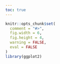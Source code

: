 ```yaml
---
toc: true
---
```


```r
knitr::opts_chunk$set(
  comment = "#>",
  fig.width = 6,
  fig.height = 4,
  warning = FALSE,
  eval = FALSE
)
library(ggplot2)
```

<!---
In this lab, you will

1. Understand linear regression in R and verify linear regression assumptions
2. Plotting time series to analyse trends
3. Use R for sampling and simulation

Throughout this tutorial we will utilize the `penguins` dataset found in `palmerpenguins` package

```r
install.packages('palmerpenguins')
```
Loading the library will now give us access to the penguins dataset

```r
library(palmerpenguins)
```

see `?penguins`  or @palmer, for more info on this dataset


## Simple Linear Regression

Simple linear regression is a statistical method which allows us to predict a quantitative outcome $y$ on the basis of a single predictor variable $x$. 

* Sometimes $x$ is regarded as the *predictor, explanatory,* or *independent variable*.

* Similarly, $y$ is regarded as the *response, outcome,* or *dependent variable*

We will only use *predictor* and *response* to denote our variables of interest. The goal is to define a statistical model that defines the response variable (*y*) as a function of the predictor (*x*) variable.
Once, we built a statistically significant model, it’s possible to use it for predicting outcomes on the basis of new predictor values.

Below are all the numerical variables in our dataset

```r
colnames(Filter(is.numeric,penguins))
```

For our simple linear regression model, we will consider the body mass *(grams)* of the penguins as the response variable and the length of the length of the the penguin's flipper *(millimeters)* as our single predictor variable

Our model takes the form 
$$
(body_{mass}) = \beta_0 + \beta_1 \cdot (flipper_{length}) + \epsilon
$$
where 

* $\beta_0$ is the intercept of the regression line, (when flipper_length_mm =0)
* $\beta_1$ is the slope of the regression line
* $\epsilon$ is the error terms


For simplicity we will remove any missing data from our variables of interest
```r
na_flipper  <- is.na(penguins$flipper_length_mm)
na_body_mass <- is.na(penguins$body_mass_g)
```

```r
which(na_flipper)
which(na_body_mass)
```

we will remove rows 4 and 272 from both body mass and flipper length since they have missing data

```r
flipper_length_mm <- penguins$flipper_length_mm[!na_flipper]
body_mass_g <- penguins$body_mass_g[!na_body_mass]
```

In most cases missing data can occur in different rows for various variables, so it not recommended to remove missing data like we did above. Since we are only considering flipper length and body mass for our linear model, and both share missing data from the same row entries we can remove them as we did above.

More examples on removing missing data can be found on this [sparkbyexamples](https://sparkbyexamples.com/r-programming/remove-rows-with-na-in-r/) tutorial


```r
plot(flipper_length_mm,body_mass_g,
     xlab = 'Flipper length (mm)',
     ylab = 'Body mass (grams)')
```


```r
simple_lm <- lm(body_mass_g ~ flipper_length_mm)
simple_lm
```

The model can be written as `body_mass_g = -5780.83 + 49.69*flipper_length_mm`, this is our line of best fit. We can then plot our line of best fit as shown below


```r
plot(flipper_length_mm,body_mass_g,
     xlab = 'Flipper length (mm)',
     ylab = 'Body mass (grams)')
abline(simple_lm,col = 'red',lwd =2)
```


Moreover, we can use the `summary()` function to quickly check whether our predictor is significantly associated with the response variable. If so, we can further assess how well our model fits our actual data by utilizing metrics provided by the summary output


### Model Summary

```r
lm_summary <- summary(simple_lm)
lm_summary
```


The '*' symbols indicate the level of significance for the respective term. The significance codes below the line shows the definitions for the level of significance; one star means $0.01 < p < 0.05$, two stars mean $0.001 < p < 0.01$, and similar interpretations for the remaining symbols


Breaking down the `summary` output, it contains the following components *(Extract using `$` operator)*

### Call
The function (formula) used to compute the regression model

```r
lm_summary$call
```

### Residuals

The difference between predicted values for the response variable using our constructed model and the observed response values from our original data. Mathematically, 
$$
r_i = y_i - \hat{y}_i
$$

If the residual is 

* *Positive:* The predicted value was an underestimate of the observed response
* *Negative:* The predicted value was an overestimate of the observed response
* *Zero:* The predicted value is exactly the same as the observed response


<details><summary>Show Code</summary>

```r
dat <- cbind.data.frame(flipper_length_mm,body_mass_g)

p1 <- ggplot(dat, aes(x = flipper_length_mm, y = body_mass_g)) +
  geom_smooth(method = "lm", se = FALSE, 
              color = "lightgrey",formula = 'y~x') +
  geom_segment(aes(xend = flipper_length_mm, 
                   yend = predict(simple_lm)), alpha = .2) +
  geom_point(aes(color=residuals(simple_lm))) +
  guides(color = 'none') + 
  scale_color_gradient2(low = "blue", mid = "white", high = "red") +
  labs(x = 'Flipper length (mm)',
       y = 'Body mass (grams)')+
  theme_bw()+
  theme(panel.grid.minor = element_blank(),
        panel.grid.major = element_blank())
```
</details>


```r
p1
```


The figure above shows the magnitude of the resulting residuals from our fitted model. The darker the red points the more positive the residuals were, the darker the blue points the more negative the residuals were.

Assuming our line is the "line of best fit" the sum of the residuals always equals zero

```r
sum(lm_summary$residuals)
```

A few plots of the residuals to assess our regression assumptions:

Residuals vs fitted values plot is used to detect non-linearity, unequal error variances, and possible outliers

The residuals should form a "horizontal band" around the y=0 line, suggesting the assumption that the relationship is linear is reasonable as well that the variances of the error terms are equal

```r
plot(body_mass_g,simple_lm$residuals,
     xlab = 'Fitted values',
     ylab = 'Residuals',
     main = 'Residuals vs Fitted Values')
abline(a = 0, b = 0, col = 'red', lwd = 2)
```


The following histogram of residuals suggests that the residuals (and hence the error terms) are normally distributed

<details><summary>Show Code</summary>
```r
lm_residuals <- simple_lm$residuals
h <- hist(lm_residuals,
          main = 'Distribution of Residuals',
          xlab = 'Residuals')
xfit <- seq(min(lm_residuals), max(lm_residuals), length = 40) 
yfit <- dnorm(xfit, mean = mean(lm_residuals), sd = sd(lm_residuals))
yfit <- yfit * diff(h$mids[1:2]) * length(lm_residuals) 
lines(xfit, yfit, col = "red", lwd = 2)
```
</details>

```r
lm_residuals <- simple_lm$residuals
h <- hist(lm_residuals,
          main = 'Distribution of Residuals',
          xlab = 'Residuals')
xfit <- seq(min(lm_residuals), max(lm_residuals), length = 40) 
yfit <- dnorm(xfit, mean = mean(lm_residuals), sd = sd(lm_residuals))
yfit <- yfit * diff(h$mids[1:2]) * length(lm_residuals) 
lines(xfit, yfit, col = "red", lwd = 2)
```


### Coefficients

Estimated regression beta coefficients $(\hat{\beta}_0, \hat{\beta}_1)$, alongside their standard errors, $t$-test, and $p$-values. 


```r
lm_summary$coefficients
```

From the output above:

* the model can be written as `body_mass_g = -5780.831 + 49.686*flipper_length_mm`

* the intercept $\beta_0$ is -5780.831. It can be interpreted as the predicted body mass in grams for a flipper length of zero millimeters. In most scenarios the interpretation of the intercept coefficient will not make sense. For example, when the length of the flipper is zero millimeters we predict the weight of the penguin will be about -5780 grams


* the regression beta coefficient for the variable `flipper_length_mm` $\beta_1  is 49.686. That is, for each additional millimeter of the flipper we expect the penguin to gain 49.686 grams of body mass. For example, if the length of the flipper is 200 millimeters then we expect the penguin's body mass to be about `-5780.831 + 49.686 *200 = 4156.369` grams


### Model Performance

*Residual standard error (RSE), R-squared, Adjusted R-squared*, and the *F-statistic* are metrics used to check our model performance. That is, how well does our model fit the data.


```r
metrics <- c(lm_summary$sigma,lm_summary$r.squared,
             lm_summary$adj.r.squared,
             lm_summary$fstatistic['value'])

names(metrics) <- c('RSE','R_squared','Adj_R_squared','F_statistic')
```

```r
metrics
```

#### Residual standard error

The average variation of the observations points around the fitted regression line. This is the standard deviation of residual errors
The closer to this value is to zero the better.

#### R-squared/Adjusted R-squared

The proportion of information *(i.e. variation)* in the data that can be explained by the model. The adjusted R-squared adjusts for the degrees of freedom. The higher these values are the better.

In the simple linear regression setting *R-squared* is the square of the Pearson correlation coefficient 

```r
cor(flipper_length_mm,body_mass_g)^2
```


####  F-statistic 

The *F-statistic* gives the overall significance of the model. It assess whether at least one predictor variable has a non-zero coefficient. The higher this value the better. However,this test only becomes more important when dealing with multiple predictors instead of a single predictor found in a simple linear regression.

A large *F-statistic* will corresponds to a statistically significant *p-value* $(p < 0.05)$. In our example, the *F-statistic* equal 1070.74 producing a *p-value* less than  $2.2e-16$, which is highly significant


--->

